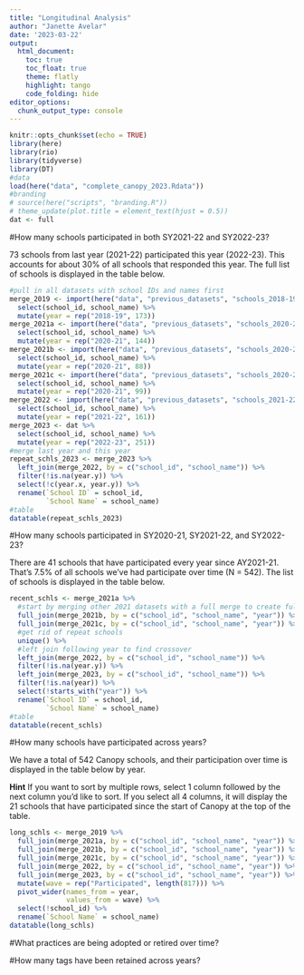 ```yaml
---
title: "Longitudinal Analysis"
author: "Janette Avelar"
date: '2023-03-22'
output: 
  html_document:
    toc: true
    toc_float: true
    theme: flatly
    highlight: tango
    code_folding: hide
editor_options: 
  chunk_output_type: console
---
```


```r
knitr::opts_chunk$set(echo = TRUE)
library(here)
library(rio)
library(tidyverse)
library(DT)
#data
load(here("data", "complete_canopy_2023.Rdata"))
#branding
# source(here("scripts", "branding.R"))
# theme_update(plot.title = element_text(hjust = 0.5))
dat <- full
```

#How many schools participated in both SY2021-22 and SY2022-23?

73 schools from last year (2021-22) participated this year (2022-23). This accounts for about 30% of all schools that responded this year. The full list of schools is displayed in the table below.

```r
#pull in all datasets with school IDs and names first
merge_2019 <- import(here("data", "previous_datasets", "schools_2018-19.csv")) %>% 
  select(school_id, school_name) %>% 
  mutate(year = rep("2018-19", 173))
merge_2021a <- import(here("data", "previous_datasets", "schools_2020-21a.csv")) %>% 
  select(school_id, school_name) %>% 
  mutate(year = rep("2020-21", 144))
merge_2021b <- import(here("data", "previous_datasets", "schools_2020-21b.csv")) %>% 
  select(school_id, school_name) %>% 
  mutate(year = rep("2020-21", 88))
merge_2021c <- import(here("data", "previous_datasets", "schools_2020-21c.csv")) %>% 
  select(school_id, school_name) %>% 
  mutate(year = rep("2020-21", 99))
merge_2022 <- import(here("data", "previous_datasets", "schools_2021-22.csv")) %>% 
  select(school_id, school_name) %>% 
  mutate(year = rep("2021-22", 161))
merge_2023 <- dat %>% 
  select(school_id, school_name) %>% 
  mutate(year = rep("2022-23", 251))
#merge last year and this year
repeat_schls_2023 <- merge_2023 %>% 
  left_join(merge_2022, by = c("school_id", "school_name")) %>% 
  filter(!is.na(year.y)) %>% 
  select(!c(year.x, year.y)) %>% 
  rename(`School ID` = school_id,
         `School Name` = school_name)
#table
datatable(repeat_schls_2023)
```

#How many schools participated in SY2020-21, SY2021-22, and SY2022-23?

There are 41 schools that have participated every year since AY2021-21. That's 7.5% of all schools we've had participate over time (N = 542). The list of schools is displayed in the table below.

```r
recent_schls <- merge_2021a %>% 
  #start by merging other 2021 datasets with a full merge to create full set
  full_join(merge_2021b, by = c("school_id", "school_name", "year")) %>% 
  full_join(merge_2021c, by = c("school_id", "school_name", "year")) %>% 
  #get rid of repeat schools
  unique() %>% 
  #left join following year to find crossover
  left_join(merge_2022, by = c("school_id", "school_name")) %>% 
  filter(!is.na(year.y)) %>% 
  left_join(merge_2023, by = c("school_id", "school_name")) %>% 
  filter(!is.na(year)) %>% 
  select(!starts_with("year")) %>% 
  rename(`School ID` = school_id,
         `School Name` = school_name)
#table
datatable(recent_schls)
```

#How many schools have participated across years?

We have a total of 542 Canopy schools, and their participation over time is displayed in the table below by year.

**Hint** If you want to sort by multiple rows, select 1 column followed by the next column you'd like to sort. If you select all 4 columns, it will display the 21 schools that have participated since the start of Canopy at the top of the table.

```r
long_schls <- merge_2019 %>% 
  full_join(merge_2021a, by = c("school_id", "school_name", "year")) %>% 
  full_join(merge_2021b, by = c("school_id", "school_name", "year")) %>% 
  full_join(merge_2021c, by = c("school_id", "school_name", "year")) %>% 
  full_join(merge_2022, by = c("school_id", "school_name", "year")) %>% 
  full_join(merge_2023, by = c("school_id", "school_name", "year")) %>% 
  mutate(wave = rep("Participated", length(817))) %>% 
  pivot_wider(names_from = year,
              values_from = wave) %>% 
  select(!school_id) %>% 
  rename(`School Name` = school_name)
datatable(long_schls)
```


#What practices are being adopted or retired over time? 

#How many tags have been retained across years?